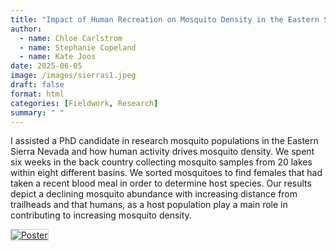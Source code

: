 ```yaml
---
title: "Impact of Human Recreation on Mosquito Density in the Eastern Sierra Nevada"
author:
  - name: Chloe Carlstrom
  - name: Stephanie Copeland
  - name: Kate Joos
date: 2025-06-05
image: /images/sierras1.jpeg
draft: false
format: html
categories: [Fieldwork, Research]
summary: " "
---
```


I assisted a PhD candidate in research mosquito populations in the Eastern Sierra Nevada and how human activity drives mosquito density. We spent six weeks in the back country collecting mosquito samples from 20 lakes within eight different basins. We sorted mosquitoes to find females that had taken a recent blood meal in order to determine host species. Our results depict a declining mosquito abundance with increasing distance from trailheads and that humans, as a host population play a main role in contributing to increasing mosquito density.

<link href="/assets/lightbox/lightbox.min.css" rel="stylesheet" />
<script src="/assets/lightbox/lightbox.min.js"></script>

<a href="/images/poster-full.png" data-lightbox="poster" data-title="Scientific Poster">
  <img src="/images/poster-thumb.png" alt="Poster" style="max-width: 800px; border: 1px solid #ccc;">
</a>
